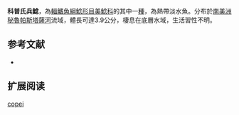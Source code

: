 {{Speciesbox
| name = 科普氏兵鯰
| image =  
| image_width = 250px
| image_caption = 
| status = NE
| status_system = IUCN3.1
| genus = Corydoras
| species = copei
| authority = Nijssen & Isbrücker, 1986
| synonyms =  
}}

'''科普氏兵鯰'''，為[[輻鰭魚綱|輻鰭魚綱]][[鯰形目|鯰形目]][[美鯰科|美鯰科]]的其中一[[種|種]]，為熱帶淡水魚。分布於[[南美洲|南美洲]][[秘魯|秘魯]][[帕斯塔薩河|帕斯塔薩河]]流域，體長可達3.9公分，棲息在底層水域，生活習性不明。

==参考文献==
*{{FishBase_species|genus=Corydoras|species=copei|year=2014|month=11}}

== 扩展阅读 ==
{{refbegin}}
{{wikispecies-inline|Corydoras copei|科普氏兵鯰}}
{{refend}}
{{Taxonbar|from=Q522268}}

[[Category:兵鯰屬|copei]]
